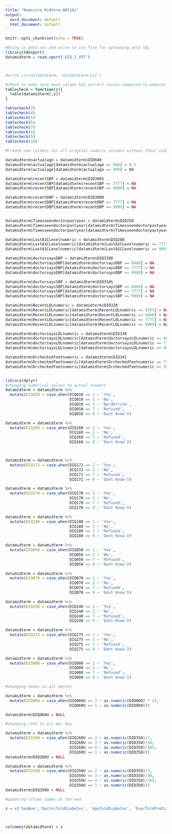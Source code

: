 ```yaml
---
title: "Nemesure.Midterm.QBS181"
output:
  word_document: default
  html_document: default
---
```


```r
knitr::opts_chunk$set(echo = TRUE)
```

```r
#bring in data set and write to csv file for uploading onto SQL
library(SASxport)
datamidterm = read.xport('DIQ_I.XPT')



#write.csv(datamidterm, 'datamidterm.csv')

```


```r
#check to make sure each column has correct counts compared to website
tablecheck = function(z){
  table(datamidterm[,z])
}

tablecheck(2)
tablecheck(4)
tablecheck(5)
tablecheck(6)
tablecheck(7)
tablecheck(8)
tablecheck(9)
tablecheck(10)


```



```r
#Create new columns for all original numeric columns without their codes such that calculations can easily be done

datamidterm$actualage = datamidterm$DID040
datamidterm$actualage[datamidterm$actualage == 666] = 0.5
datamidterm$actualage[datamidterm$actualage == 999] = NA

datamidterm$recentSBP = datamidterm$DIQ300S
datamidterm$recentSBP[datamidterm$recentSBP == 7777] = NA
datamidterm$recentSBP[datamidterm$recentSBP == 9999] = NA

datamidterm$recentDBP = datamidterm$DIQ300D
datamidterm$recentDBP[datamidterm$recentDBP == 7777] = NA
datamidterm$recentDBP[datamidterm$recentDBP == 9999] = NA


datamidterm$Timesseendoctorpastyear = datamidterm$DID250
datamidterm$Timesseendoctorpastyear[datamidterm$Timesseendoctorpastyear == 7777] = NA
datamidterm$Timesseendoctorpastyear[datamidterm$Timesseendoctorpastyear == 9999] = NA

datamidterm$LastA1CLevelnumeric = datamidterm$DIQ280
datamidterm$LastA1CLevelnumeric[datamidterm$LastA1CLevelnumeric == 777] = NA
datamidterm$LastA1CLevelnumeric[datamidterm$LastA1CLevelnumeric == 999] = NA

datamidterm$doctorsaysDBP = datamidterm$DID310D
datamidterm$doctorsaysDBP[datamidterm$doctorsaysDBP == 6666] = NA
datamidterm$doctorsaysDBP[datamidterm$doctorsaysDBP == 7777] = NA
datamidterm$doctorsaysDBP[datamidterm$doctorsaysDBP == 9999] = NA

datamidterm$doctorsaysSBP = datamidterm$DID310S
datamidterm$doctorsaysSBP[datamidterm$doctorsaysSBP == 6666] = NA
datamidterm$doctorsaysSBP[datamidterm$doctorsaysSBP == 7777] = NA
datamidterm$doctorsaysSBP[datamidterm$doctorsaysSBP == 9999] = NA

datamidterm$RecentLDLnumeric = datamidterm$DID320
datamidterm$RecentLDLnumeric[datamidterm$RecentLDLnumeric == 5555] = NA
datamidterm$RecentLDLnumeric[datamidterm$RecentLDLnumeric == 6666] = NA
datamidterm$RecentLDLnumeric[datamidterm$RecentLDLnumeric == 7777] = NA
datamidterm$RecentLDLnumeric[datamidterm$RecentLDLnumeric == 9999] = NA

datamidterm$doctorsaysLDLnumeric = datamidterm$DID330
datamidterm$doctorsaysLDLnumeric[datamidterm$doctorsaysLDLnumeric == 6666] = NA
datamidterm$doctorsaysLDLnumeric[datamidterm$doctorsaysLDLnumeric == 7777] = NA
datamidterm$doctorsaysLDLnumeric[datamidterm$doctorsaysLDLnumeric == 9999] = NA

datamidterm$Drcheckedfeetnumeric = datamidterm$DID341
datamidterm$Drcheckedfeetnumeric[datamidterm$Drcheckedfeetnumeric == 7777] = NA
datamidterm$Drcheckedfeetnumeric[datamidterm$Drcheckedfeetnumeric == 9999] = NA



```

```r
library(dplyr)
#changing numerical values to actual answers
datamidterm = datamidterm %>%
  mutate(DIQ010 = case_when(DIQ010 == 1 ~ 'Yes',
                            DIQ010 == 2 ~ 'No',
                            DIQ010 == 3 ~ 'Borderline',
                            DIQ010 == 7 ~ 'Refused',
                            DIQ010 == 9 ~ 'Dont Know'))

datamidterm = datamidterm %>%
  mutate(DIQ160 = case_when(DIQ160 == 1 ~ 'Yes',
                            DIQ160 == 2 ~ 'No',
                            DIQ160 == 7 ~ 'Refused',
                            DIQ160 == 9 ~ 'Dont Know'))



datamidterm = datamidterm %>%
  mutate(DIQ172 = case_when(DIQ172 == 1 ~ 'Yes',
                            DIQ172 == 2 ~ 'No',
                            DIQ172 == 7 ~ 'Refused',
                            DIQ172 == 9 ~ 'Dont Know'))

datamidterm = datamidterm %>%
  mutate(DIQ170 = case_when(DIQ170 == 1 ~ 'Yes',
                            DIQ170 == 2 ~ 'No',
                            DIQ170 == 7 ~ 'Refused',
                            DIQ170 == 9 ~ 'Dont Know'))

datamidterm = datamidterm %>%
  mutate(DIQ180 = case_when(DIQ180 == 1 ~ 'Yes',
                            DIQ180 == 2 ~ 'No',
                            DIQ180 == 7 ~ 'Refused',
                            DIQ180 == 9 ~ 'Dont Know'))

datamidterm = datamidterm %>%
  mutate(DIQ050 = case_when(DIQ050 == 1 ~ 'Yes',
                            DIQ050 == 2 ~ 'No',
                            DIQ050 == 7 ~ 'Refused',
                            DIQ050 == 9 ~ 'Dont Know'))

datamidterm = datamidterm %>%
  mutate(DIQ070 = case_when(DIQ070 == 1 ~ 'Yes',
                            DIQ070 == 2 ~ 'No',
                            DIQ070 == 7 ~ 'Refused',
                            DIQ070 == 9 ~ 'Dont Know'))

datamidterm = datamidterm %>%
  mutate(DIQ240 = case_when(DIQ240 == 1 ~ 'Yes',
                            DIQ240 == 2 ~ 'No',
                            DIQ240 == 7 ~ 'Refused',
                            DIQ240 == 9 ~ 'Dont Know'))

datamidterm = datamidterm %>%
  mutate(DIQ275 = case_when(DIQ275 == 1 ~ 'Yes',
                            DIQ275 == 2 ~ 'No',
                            DIQ275 == 7 ~ 'Refused',
                            DIQ275 == 9 ~ 'Dont Know'))

datamidterm = datamidterm %>%
  mutate(DIQ080 = case_when(DIQ080 == 1 ~ 'Yes',
                            DIQ080 == 2 ~ 'No',
                            DIQ080 == 7 ~ 'Refused',
                            DIQ080 == 9 ~ 'Dont Know'))

```


```r
#changing dates to all months

datamidterm = datamidterm %>%
  mutate(DID060 = case_when(DIQ060U == 2 ~ as.numeric(DID060) * 12,
                            DIQ060U == 1 ~ as.numeric(DID060)))

datamidterm$DIQ060U = NULL

#changing rate to all per day

datamidterm = datamidterm %>%
  mutate(DID260 = case_when(DIQ260U == 2 ~ as.numeric(DID350)/7,
                            DIQ260U == 3 ~ as.numeric(DID350)/30,
                            DIQ260U == 4 ~ as.numeric(DID350)/365,
                            DIQ260U == 1 ~ as.numeric(DID350)))
datamidterm$DIQ260U = NULL

datamidterm = datamidterm %>%
  mutate(DID350 = case_when(DIQ350U == 2 ~ as.numeric(DID350)/7,
                            DIQ350U == 3 ~ as.numeric(DID350)/30,
                            DIQ350U == 4 ~ as.numeric(DID350)/365,
                            DIQ350U == 1 ~ as.numeric(DID350)))
datamidterm$DIQ350U = NULL

```


```r
#updating column names at the end

z = c('SeqNum','DoctorToldDiabetes', 'AgeToldDiabetes', 'EverToldPreDiabetes', 'EverToldHealthRiskDiabetes', 'FeltAtRiskDiabetes', 'FamilyHistory', 'Overweight', 'Age', 'PoorDiet', 'Race', 'HadBabyOver9lbs','LackofPhysActivity', 'HighBP', 'HighBS', 'HighChol', 'Hypoglycemic', 'ExtremeHunger', 'TinglingHandsorFeet', 'BlurredVision', 'Fatigue', 'AnyoneatRisk', 'DoctorWarning', 'Other', 'GestationalDiabetes', 'FrequentUrination', 'Thirst', 'CravingSugar', 'Medication', 'PolycysticOvarianSyndrome', 'BloodTestPast3Years', 'TakingInsulinNow', 'HowLongTakingInsulinMonths', 'TakeDiabeticPill', 'HowLongSinceSpecialist', 'OneDr', 'HowManyTimesSeenDr', 'HowOftenCheckBloodSugarPerDay', 'PastYearCheckedA1C', 'LastA1Clevel', 'WhatA1Cshouldbe', 'RecentSBP', 'RecentDBP', 'SBPShouldBe', 'DBPShouldBe', 'RecentLDL', 'LDLShouldBe', 'TimesFeetCheckLastYear', 'YouCheckFeetPerDay', 'LastTimePupilsDilated', 'DiabetesAffectedEyes','ActualAge','RecentSBPnumeric','RecentDBPnumeric', 'TimesseenDoctorlastyear','LastA1ClevelNumeric','DoctorsaysDBPShouldbenumeric','doctorsaysSBPshouldbenumeric', 'RecentLDLNumeric', 'doctorsaysldlnumeric', 'drcheckedfeetnumeric')



colnames(datamidterm) = z



```
